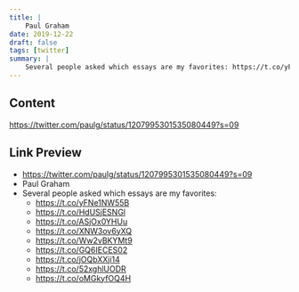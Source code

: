 ```yaml
---
title: |
    Paul Graham
date: 2019-12-22
draft: false
tags: [twitter]
summary: |
    Several people asked which essays are my favorites: https://t.co/yFNe1NW55B https://t.co/HdUSjESNGl https://t.co/ASjOx0YHUu https://t.co/XNW3ov6yXQ https://t.co/Ww2vBKYMt9 https://t.co/GQ6IECES02 https://t.co/jOQbXXji14 https://t.co/52xghlUODR https://t.co/oMGkyfOQ4H
---
```


## Content

https://twitter.com/paulg/status/1207995301535080449?s=09

## Link Preview

- https://twitter.com/paulg/status/1207995301535080449?s=09
- Paul Graham
- Several people asked which essays are my favorites:
    - https://t.co/yFNe1NW55B
    - https://t.co/HdUSjESNGl
    - https://t.co/ASjOx0YHUu
    - https://t.co/XNW3ov6yXQ
    - https://t.co/Ww2vBKYMt9
    - https://t.co/GQ6IECES02
    - https://t.co/jOQbXXji14
    - https://t.co/52xghlUODR
    - https://t.co/oMGkyfOQ4H
